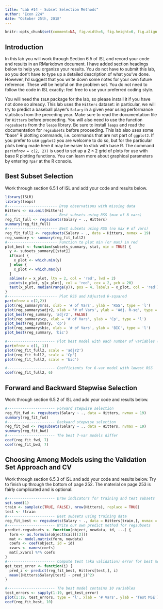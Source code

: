 ```yaml
---
title: "Lab #14 - Subset Selection Methods"
author: "Econ 224"
date: "October 25th, 2018"
---
```


<!-- knitr global options -->
```r
knitr::opts_chunk$set(comment=NA, fig.width=6, fig.height=6, fig.align = 'center')
```

## Introduction
In this lab you will work through Section 6.5 of ISL and record your code and results in an RMarkdown document.
I have added section headings below to help you organize your results.
You do not have to submit this lab, so you don't have to type up a detailed description of what you've done.
However, I'd suggest that you write down some notes for your own future reference.
These will be helpful on the problem set.
You do not need to follow the code in ISL exactly: feel free to use your preferred coding style. 

You will need the `ISLR` package for the lab, so please install it if you have not done so already.
This lab uses the `Hitters` dataset: in particular, we will try to predict a baseball player's `Salary` in a given year using performance statistics from the preceding year. 
Make sure to read the documentation file for `Hitters` before proceeding.
You will also need to use the function `regsubsets` from the `leaps` library.
Be sure to install `leaps` and read the documentation for `regsubsets` before proceeding.
This lab also uses some "base" R plotting commands, i.e. commands that are not part of `ggplot2`. 
If you prefer to use `ggplot2` you are welcome to do so, but for the particular plots being made here it may be easier to stick with base R.
The command `par(mfrow = c(2, 2))` is used to set up a $2\times 2$ grid of plots for use with base R plotting functions.
You can learn more about graphical parameters by entering `?par` at the R console.

## Best Subset Selection 
Work through section 6.5.1 of ISL and add your code and results below.

<!-- ANS_START -->
```r
library(ISLR)
library(leaps)
#----------------------- Drop observations with missing data
Hitters <- na.omit(Hitters)
#----------------------- Best subsets using RSS (max of 8 vars)
reg_fit_full <- regsubsets(Salary ~ ., Hitters)
summary(reg_fit_full)
#----------------------- Best subsets using RSS (no max # of vars)
reg_fit_full2 <- regsubsets(Salary ~ ., data = Hitters, nvmax = 19)
reg_summary <- summary(reg_fit_full2)
#----------------------- Function to plot min (or max) in red
plot_best <- function(subsets_summary, stat, min = TRUE) {
  y <- subsets_summary[[stat]]
  if(min) {
    x_plot <- which.min(y)
  } else {
    x_plot <- which.max(y)
  }
  abline(v = x_plot, lty = 2, col = 'red', lwd = 2)
  points(x_plot, y[x_plot], col = 'red', cex = 2, pch = 20)
  text(x_plot, median(range(y)), pos = 4, labels = x_plot, col = 'red')
}
#----------------------- Plot RSS and Adjusted R-squared
par(mfrow = c(2,2))
plot(reg_summary$rss, xlab = '# of Vars', ylab = 'RSS', type = 'l')
plot(reg_summary$adjr2, xlab = '# of Vars', ylab = 'Adj. R-sq', type = 'l')
plot_best(reg_summary, 'adjr2', FALSE)
plot(reg_summary$cp, xlab = '# of Vars', ylab = 'Cp', type = 'l')
plot_best(reg_summary, 'cp')
plot(reg_summary$bic, xlab = '# of Vars', ylab = 'BIC', type = 'l')
plot_best(reg_summary, 'bic')

#---------------------- Plot best model with each number of variables (best at top)
par(mfrow = c(1, 1))
plot(reg_fit_full2, scale = 'adjr2')
plot(reg_fit_full2, scale = 'Cp')
plot(reg_fit_full2, scale = 'bic')

#---------------------- Coefficients for 6-var model with lowest RSS
coef(reg_fit_full2, 6)
```
<!-- ANS_END -->

## Forward and Backward Stepwise Selection 
Work through section 6.5.2 of ISL and add your code and results below.
<!-- ANS_START -->
```r
#---------------------- Forward stepwise selection
reg_fit_fwd <- regsubsets(Salary ~ ., data = Hitters, nvmax = 19)
summary(reg_fit_fwd)
#---------------------- Backward stepwise selection
reg_fit_bwd <- regsubsets(Salary ~ ., data = Hitters, nvmax = 19)
summary(reg_fit_bwd)
#---------------------- The best 7-var models differ
coef(reg_fit_fwd, 7)
coef(reg_fit_bwd, 7)

```
<!-- ANS_END -->


## Choosing Among Models using the Validation Set Approach and CV
Work through section 6.5.3 of ISL and add your code and results below.
Try to finish up through the bottom of page 252. The material on page 253 is fairly complicated and is optional.
<!-- ANS_START -->
```r
#---------------------- Draw indicators for training and test subsets
set.seed(1)
train <- sample(c(TRUE, FALSE), nrow(Hitters), replace = TRUE)
test <- !train
#---------------------- Best subsets using training data
reg_fit_best <- regsubsets(Salary ~ ., data = Hitters[train,], nvmax = 19)
#---------------------- Write our own predict method for regsubsets
predict.regsubsets <- function(object, newdata, id, ...) {
  form <- as.formula(object$call[[2]])
  mat <- model.matrix(form, newdata)
  coefs <- coef(object, id = id)
  xvars <- names(coefs)
  mat[,xvars] %*% coefs
}
#---------------------- Compute test (aka validation) error for best model of each size
get_test_error <- function(i) {
  pred_i <- predict(reg_fit_best, Hitters[test,], i) 
  mean((Hitters$Salary[test] - pred_i)^2)
}

#---------------------- The best model contains 10 variables
test_errors <- sapply(1:19, get_test_error)
plot(1:19, test_errors, type = 'l', xlab = '# Vars', ylab = 'Test MSE')
coef(reg_fit_best, 10)
```
<!-- ANS_END -->
